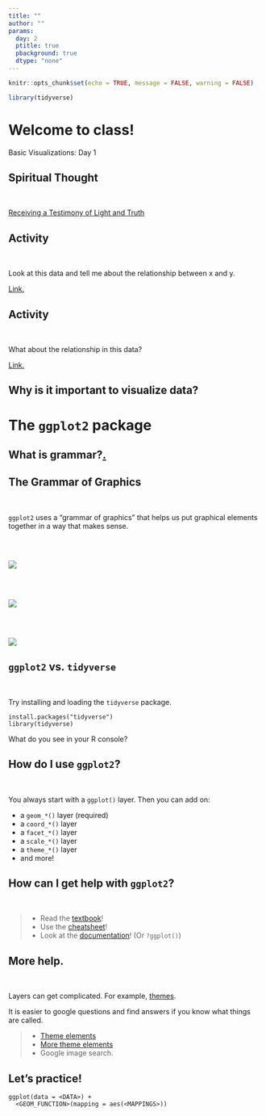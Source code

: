 ```yaml
---
title: ""
author: ""
params:
  day: 2
  ptitle: true
  pbackground: true
  dtype: "none"
---
```


```r
knitr::opts_chunk$set(echo = TRUE, message = FALSE, warning = FALSE)

library(tidyverse)
```

# Welcome to class! {data-background=#e8c35d}

Basic Visualizations: Day 1

<!-------------------------------
## Task 6 says to push the `.Rmd`, `.md`, and the `.html`

<br>

![](images/rmarkdownflow.png)

## What does it mean to push the "graphics folder" to GitHub?

<br>

[Example.](https://github.com/BYUI335/M335_WI21_Paxman_Tayl/tree/master/week_02_data_science/task_03)
----------------------------------->

## Spiritual Thought

<br>

[Receiving a Testimony of Light and Truth](https://www.churchofjesuschrist.org/study/general-conference/2014/10/receiving-a-testimony-of-light-and-truth?lang=eng)


## Activity

<br>

Look at this data and tell me about the relationship between x and y.

[Link.](https://github.com/ktoutloud/classslides/raw/master/math335/data/data1.csv)

## Activity

<br>

What about the relationship in this data?

[Link.](https://github.com/ktoutloud/classslides/raw/master/math335/data/data2.csv)

## Why is it important to visualize data?

# The `ggplot2` package {data-background=#e8c35d}

## What is grammar?[.](https://www.google.com/search?q=grammar&rlz=1C1GCEJ_enUS882US882&oq=grammar&aqs=chrome..69i57j0i67i457j0i67i395i433l2j0i67i395j69i60j69i61l2.1229j1j7&sourceid=chrome&ie=UTF-8)

## The Grammar of Graphics

<br>

`ggplot2` uses a "grammar of graphics" that helps us put graphical elements together in a way that makes sense.

##

<br>

![](images/lasagna_ingredients.jpg)

##

<br>

![](images/lasagna_layers.jpg)

##

<br>

![](images/lasagna_final.jpg)

## `ggplot2` vs. `tidyverse`

<br>

Try installing and loading the `tidyverse` package.

```
install.packages("tidyverse")
library(tidyverse)
```

What do you see in your R console?

## How do I use `ggplot2`?

<br>

You always start with a `ggplot()` layer. Then you can add on:

- a `geom_*()` layer (required)
- a `coord_*()` layer
- a `facet_*()` layer
- a `scale_*()` layer
- a `theme_*()` layer
- and more!

## How can I get help with `ggplot2`?

<br>

> - Read the [textbook](https://r4ds.had.co.nz/data-visualisation.html)! 
> - Use the [cheatsheet](https://github.com/rstudio/cheatsheets/blob/master/data-visualization-2.1.pdf)!
> - Look at the [documentation](https://ggplot2.tidyverse.org/index.html)! (Or `?ggplot()`)

## More help.

<br>

Layers can get complicated. For example, [themes](https://ggplot2.tidyverse.org/reference/theme.html).

It is easier to google questions and find answers if you know what things are called.

> - [Theme elements](https://henrywang.nl/ggplot2-theme-elements-demonstration/)
> - [More theme elements](https://isabella-b.com/blog/ggplot2-theme-elements-reference/)
> - Google image search.

## Let's practice!

```
ggplot(data = <DATA>) + 
  <GEOM_FUNCTION>(mapping = aes(<MAPPINGS>))
```

<!-----------------------------
# Task 9 {data-background=#e8c35d}

##

![](images/dataviz/excess-mortality-p-scores.png)

## Tidy Data

>- `pivot_longer()`
>- `pivot_wider()`
>- [How to select column names](https://dplyr.tidyverse.org/reference/select.html)

## Sister Larson's Code


# Reading Discussion {data-background=#e8c35d}

## [The Two Questions](https://hbr.org/2016/06/visualizations-that-really-work)

>- Is the information conceptual or data-driven?
>- Am I declaring something or exploring something?

## This class is data-driven.

>- "Exploring" = trying to figure something out = EDA
>- "Delcaring" = communicating information = visualizations for presentations

![](images/dataviz/R1606H_BERINATO_B.png)

## Everyday Dataviz

>- Simple, simple, simple
>- Communicate a single message
>- Generate discussion about the ideas in the chart, not the chart itself

## Sister Larson's Favorite Quotes

> "A poorly designed chart will waste that time by provoking questions that require the presenter to interpret information that's meant to be obvious. If an everyday dataviz can't speak for itself, it has failed-just like a joke whose punch line has to be explained."

## Sister Larson's Favorite Quotes

> "Busy charts communicate the idea that you've been just that-busy."

## Sister Larson's Favorite Quotes

> "What we actually do when we make a good chart is get at some truth and move people to feel it-to see what couldn't be seen before. To change minds. To cause action."

# Class Activity {data-background=#e8c35d}

## [Make This Chart](https://ourworldindata.org/grapher/carbon-footprint-travel-mode?tab=chart&stackMode=absolute&region=World)

![](images/dataviz/carbon-footprint-travel-mode.png)

## What is the message?

What if I only wanted to communicate one message with this chart - that public transportation is better (ie, lower carbon footprint)?

![](images/dataviz/carbon-footprint-travel-mode.png)
----------------------->